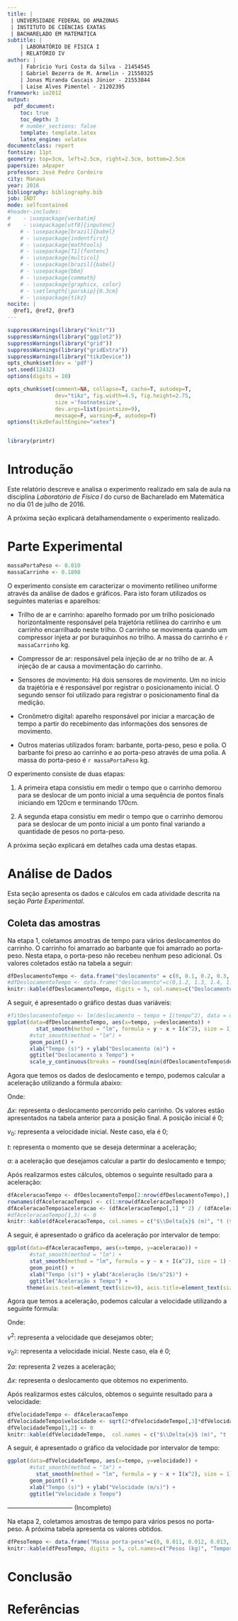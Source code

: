 ```yaml
---
title: |
 | UNIVERSIDADE FEDERAL DO AMAZONAS
 | INSTITUTO DE CIÊNCIAS EXATAS
 | BACHARELADO EM MATEMÁTICA
subtitle: | 
    | LABORATÓRIO DE FÍSICA I
    | RELATÓRIO IV
author: | 
    | Fabrício Yuri Costa da Silva - 21454545
    | Gabriel Bezerra de M. Armelin - 21550325
    | Jonas Miranda Cascais Júnior - 21553844
    | Laise Alves Pimentel - 21202395
framework: io2012
output: 
  pdf_document:
    toc: true
    toc_depth: 3
    # number_sections: false
    template: template.latex
    latex_engine: xelatex
documentclass: report
fontsize: 11pt
geometry: top=3cm, left=2.5cm, right=2.5cm, bottom=2.5cm
papersize: a4paper
professor: José Pedro Cordeiro
city: Manaus
year: 2016
bibliography: bibliography.bib
job: INDT
mode: selfcontained
#header-includes: 
#    - \usepackage{verbatim}
#    - \usepackage[utf8]{inputenc}
    # - \usepackage[brazil]{babel}
    # - \usepackage{indentfirst}  
    # - \usepackage{mathtools}       
    # - \usepackage[T1]{fontenc}     
    # - \usepackage{multicol}
    # - \usepackage[brazil]{babel}
    # - \usepackage{bbm}
    # - \usepackage{commath}
    # - \usepackage{graphicx, color}
    # - \setlength{\parskip}{0.3cm}
    # - \usepackage{tikz}
nocite: | 
  @ref1, @ref2, @ref3
---
```



```r
suppressWarnings(library("knitr"))
suppressWarnings(library("ggplot2"))
suppressWarnings(library("grid"))
suppressWarnings(library("gridExtra"))
suppressWarnings(library("tikzDevice"))
opts_chunk$set(dev = 'pdf')
set.seed(12432) 
options(digits = 10) 

opts_chunk$set(comment=NA, collapse=T, cache=T, autodep=T,
               dev="tikz", fig.width=4.5, fig.height=2.75,
               size ='footnotesize',
               dev.args=list(pointsize=9),
               message=F, warning=F, autodep=T)
options(tikzDefaultEngine="xetex")


library(printr)
```


Introdução
===================

Este relatório descreve e analisa o experimento realizado em sala de aula na disciplina *Laboratório de Física I* do curso de Bacharelado em Matemática no dia 01 de julho de 2016.

A próxima seção explicará detalhamendamente o experimento realizado.

Parte Experimental
====================

```r
massaPortaPeso <- 0.010
massaCarrinho <- 0.1898
```

O experimento consiste em caracterizar o movimento retilíneo uniforme através da análise de dados e gráficos. Para isto foram utilizados os seguintes materias e aparelhos:

* Trilho de ar e carrinho: aparelho formado por um trilho posicionado horizontalmente responsável pela trajetória retilínea do carrinho e um carrinho encarrilhado neste trilho. O carrinho se movimenta quando um compressor injeta ar por buraquinhos no trilho. A massa do carrinho é `r massaCarrinho` kg.

* Compressor de ar: responsável pela injeção de ar no trilho de ar. A injeção de ar causa a movimentação do carrinho.

* Sensores de movimento: Há dois sensores de movimento. Um no início da trajétória e é responsável por registrar o posicionamento inicial. O segundo sensor foi utilizado para registrar o posicionamento final da medição.

* Cronômetro digital: aparelho responsável por iniciar a marcação de tempo a partir do recebimento das informações dos sensores de movimento.

* Outros materias utilizados foram: barbante, porta-peso, peso e polia. O barbante foi preso ao carrinho e ao porta-peso através de uma polia. A massa do porta-peso é `r massaPortaPeso` kg.

O experimento consiste de duas etapas:

1. A primeira etapa consistiu em medir o tempo que o carrinho demorou para se deslocar de um ponto inicial a uma sequência de pontos finals iniciando em 120cm e terminando 170cm.

2. A segunda etapa consistiu em medir o tempo que o carrinho demorou para se deslocar de um ponto inicial a um ponto final variando a quantidade de pesos no porta-peso.



A próxima seção explicará em detalhes cada uma destas etapas.


Análise de Dados
====================

Esta seção apresenta os dados e cálculos em cada atividade descrita na seção *Parte Experimental*.

## Coleta das amostras

Na etapa 1, coletamos amostras de tempo para vários deslocamentos do carrinho. O carrinho foi amarrado ao barbante que foi amarrado ao porta-peso. Nesta etapa, o porta-peso não recebeu nenhum peso adicional. Os valores coletados estão na tabela a seguir:

```r
dfDeslocamentoTempo <- data.frame("deslocamento" = c(0, 0.1, 0.2, 0.3, 0.4, 0.5, 0.6), "tempo"=c(0, 0.68166, 0.742, 1.116, 1.249, 1.449, 1.709))
#dfDeslocamentoTempo <- data.frame("deslocamento"=c(0,1.2, 1.3, 1.4, 1.5, 1.6, 1.7), "tempo"=c(0,1.077, 1.321, 1.533, 1.7, 1.853, 2.013))
knitr::kable(dfDeslocamentoTempo, digits = 5, col.names=c("Deslocamentos (m)", "Tempos (s)"), caption = 'Amostras dos deslocamentos e tempos de duração.')
```

A seguir, é apresentado o gráfico destas duas variáveis:

```r
#fitDeslocamentoTempo <- lm(deslocamento ~ tempo + I(tempo^2), data = dfDeslocamentoTempo)
ggplot(data=dfDeslocamentoTempo, aes(x=tempo, y=deslocamento)) +
         stat_smooth(method = "lm", formula = y ~ x + I(x^2), size = 1) +
       #stat_smooth(method = "lm") +
       geom_point() +
       xlab("Tempo (s)") + ylab("Deslocamento (m)") +
       ggtitle("Deslocamento x Tempo") +
       scale_y_continuous(breaks = round(seq(min(dfDeslocamentoTempo$deslocamento), max(dfDeslocamentoTempo$deslocamento), by = 0.2),1))
```

Agora que temos os dados de deslocamento e tempo, podemos calcular a aceleração utilizando a fórmula abaixo:

\begin{align}\label{eq:aceleracao}
\Delta{x} =  v_0t + \frac{1}{2}at^2
\end{align}

Onde: 

$\Delta{x}$: representa o deslocamento percorrido pelo carrinho. Os valores estão apresentados na tabela anterior para a posição final. A posição inicial é 0;

$v_0$: representa a velocidade inicial. Neste caso, ela é 0;

$t$: representa o momento que se deseja determinar a aceleração;

$a$: a aceleração que desejamos calcular a partir do deslocamento e tempo;


Após realizarmos estes cálculos, obtemos o seguinte resultado para a aceleração:

```r
dfAceleracaoTempo <- dfDeslocamentoTempo[2:nrow(dfDeslocamentoTempo),]
rownames(dfAceleracaoTempo) <- c(1:nrow(dfAceleracaoTempo))
dfAceleracaoTempo$aceleracao <- (dfAceleracaoTempo[,1] * 2) / (dfAceleracaoTempo[,2]^2)
#dfAceleracaoTempo[1,3] <- 0
knitr::kable(dfAceleracaoTempo, col.names = c("$\\Delta{x}$ (m)", "t ($s$)", "a ($m/s^2$)"), caption = 'Aceleração X Tempo')
```

A seguir, é apresentado o gráfico da aceleração por intervalor de tempo:


```r
ggplot(data=dfAceleracaoTempo, aes(x=tempo, y=aceleracao)) +
       #stat_smooth(method = "lm") +
       stat_smooth(method = "lm", formula = y ~ x + I(x^2), size = 1) +
       geom_point() +
       xlab("Tempo (s)") + ylab("Aceleração ($m/s^2$)") +
       ggtitle("Aceleração x Tempo") + 
      theme(axis.text=element_text(size=9), axis.title=element_text(size=10))
```


Agora que temos a aceleração, podemos calcular a velocidade utilizando a seguinte fórmula:

\begin{align}\label{eq:velocidade}
v^2 = v_0{^2} + 2a\Delta{x}
\end{align}

Onde:

$v^2$: representa a velocidade que desejamos obter;

$v_{0^2}$: representa a velocidade inicial. Neste caso, ela é 0;

$2a$: representa 2 vezes a aceleração;

$\Delta{x}$: representa o deslocamento que obtemos no experimento.


Após realizarmos estes cálculos, obtemos o seguinte resultado para a velocidade:

```r
dfVelocidadeTempo <- dfAceleracaoTempo
dfVelocidadeTempo$velocidade <- sqrt(2*dfVelocidadeTempo[,3]*dfVelocidadeTempo[,1])
dfVelocidadeTempo[1,2] <- 0
knitr::kable(dfVelocidadeTempo,  col.names = c("$\\Delta{x}$ (m)", "t ($s$)", "a ($m/s^2$)", "v (m/s)"), caption = 'Velocidade m/s')
```

A seguir, é apresentado o gráfico da velocidade por intervalor de tempo:

```r
ggplot(data=dfVelocidadeTempo, aes(x=tempo, y=velocidade)) +
       #stat_smooth(method = "lm") +
         stat_smooth(method = "lm", formula = y ~ x + I(x^2), size = 1) +
       geom_point() +
       xlab("Tempo (s)") + ylab("Velocidade (m/s)") +
       ggtitle("Velocidade x Tempo")
```

-------------------------------- (Incompleto)

Na etapa 2, coletamos amostras de tempo para vários pesos no porta-peso. A próxima tabela apresenta os valores obtidos.

```r
dfPesoTempo <- data.frame("Massa porta-peso"=c(0, 0.011, 0.012, 0.013, 0.014, 0.015, 0.016, 0.017), "tempo"=c(0, 1.116, 1.0956, 1.0486, 1.0076, 0.9566, 0.92263, 0.91466))
knitr::kable(dfPesoTempo, digits = 5, col.names=c("Pesos (kg)", "Tempos (s)"), caption = 'Amostras dos pesos e tempos de duração.')
```

Conclusão
====================



Referências
====================